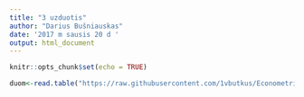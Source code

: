 ```yaml
---
title: "3 uzduotis"
author: "Darius Bušniauskas"
date: '2017 m sausis 20 d '
output: html_document
---
```


```r
knitr::opts_chunk$set(echo = TRUE)
```

```r
duom<-read.table("https://raw.githubusercontent.com/1vbutkus/Econometrics1/master/Egzaminas/data.csv", header = TRUE, sep = ";", quote = "", fill = TRUE, skip=7)
```